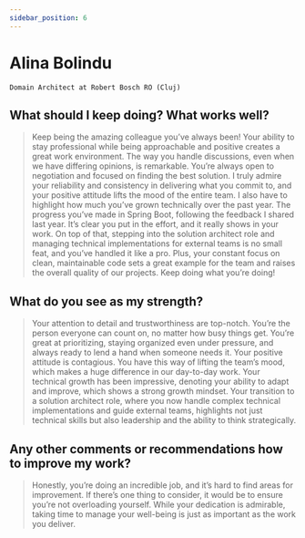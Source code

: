 ```yaml
---
sidebar_position: 6
---
```


# Alina Bolindu

    Domain Architect at Robert Bosch RO (Cluj)


## What should I keep doing? What works well?

> Keep being the amazing colleague you’ve always been!  Your ability to stay professional while being approachable and positive creates a great work environment. The way you handle discussions, even when we have differing opinions, is remarkable. You’re always open to negotiation and focused on finding the best solution. I truly admire your reliability and consistency in delivering what you commit to, and your positive attitude lifts the mood of the entire team.
I also have to highlight how much you’ve grown technically over the past year. The progress you’ve made in Spring Boot, following the feedback I shared last year.  It’s clear you put in the effort, and it really shows in your work.
On top of that, stepping into the solution architect role and managing technical implementations for external teams is no small feat, and you’ve handled it like a pro. Plus, your constant focus on clean, maintainable code sets a great example for the team and raises the overall quality of our projects. Keep doing what you’re doing!

## What do you see as my strength?

> Your attention to detail and trustworthiness are top-notch. You’re the person everyone can count on, no matter how busy things get. You’re great at prioritizing, staying organized even under pressure, and always ready to lend a hand when someone needs it. Your positive attitude is contagious. You have this way of lifting the team’s mood, which makes a huge difference in our day-to-day work.
Your technical growth has been impressive, denoting your ability to adapt and improve, which shows a strong growth mindset. Your transition to a solution architect role, where you now handle complex technical implementations and guide external teams, highlights not just technical skills but also leadership and the ability to think strategically.

## Any other comments or recommendations how to improve my work?

> Honestly, you’re doing an incredible job, and it’s hard to find areas for improvement. If there’s one thing to consider, it would be to ensure you’re not overloading yourself. While your dedication is admirable, taking time to manage your well-being is just as important as the work you deliver.
